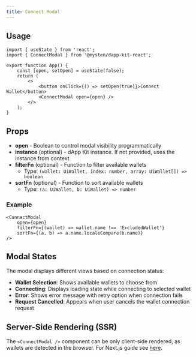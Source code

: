 ```yaml
---
title: Connect Modal
---
```


## Usage

```tsx
import { useState } from 'react';
import { ConnectModal } from '@mysten/dapp-kit-react';

export function App() {
	const [open, setOpen] = useState(false);
	return (
		<>
			<button onClick={() => setOpen(true)}>Connect Wallet</button>
			<ConnectModal open={open} />
		</>
	);
}
```

## Props

- **open** - Boolean to control modal visibility programmatically
- **instance** (optional) - dApp Kit instance. If not provided, uses the instance from context
- **filterFn** (optional) - Function to filter available wallets
  - Type: `(wallet: UiWallet, index: number, array: UiWallet[]) => boolean`
- **sortFn** (optional) - Function to sort available wallets
  - Type: `(a: UiWallet, b: UiWallet) => number`

### Example

```tsx
<ConnectModal
	open={open}
	filterFn={(wallet) => wallet.name !== 'ExcludedWallet'}
	sortFn={(a, b) => a.name.localeCompare(b.name)}
/>
```

## Modal States

The modal displays different views based on connection status:

- **Wallet Selection**: Shows available wallets to choose from
- **Connecting**: Displays loading state while connecting to selected wallet
- **Error**: Shows error message with retry option when connection fails
- **Request Cancelled**: Appears when user cancels the wallet connection request

## Server-Side Rendering (SSR)

The `<ConnectModal />` component can be only client-side rendered, as wallets are detected in the
browser. For Next.js guide see [here](../../next-js).
